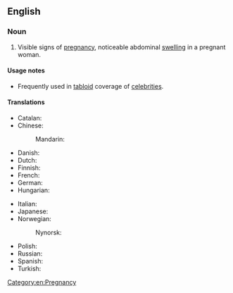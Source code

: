 ==English==

===Noun===
{{en-noun}}

# {{lb|en|informal}} Visible signs of [[pregnancy]], noticeable abdominal [[swelling]] in a pregnant woman.

====Usage notes====
* Frequently used in [[tabloid]] coverage of [[celebrity|celebrities]].

====Translations====
{{trans-top|noticeable abdominal swelling in a pregnant woman}}
* Catalan: {{t-needed|ca}}
* Chinese:
*: Mandarin: {{t|cmn|孕肚|tr=yùndù}}
* Danish: {{t-needed|da}}
* Dutch: {{t-needed|nl}}
* Finnish: {{t|fi|vauvamaha}}
* French: {{t-needed|fr}}
* German: {{t|de|Babybauch|m}}
* Hungarian: {{t-needed|hu}}
{{trans-mid}}
* Italian: {{t-needed|it}}
* Japanese: {{t-needed|ja}}
* Norwegian:
*: Nynorsk: {{t-needed|nn}}
* Polish: {{t+|pl|bęben|m}}
* Russian: {{t-needed|ru}}
* Spanish: {{t-needed|es}}
* Turkish: {{t-needed|tr}}
{{trans-bottom}}

[[Category:en:Pregnancy]]